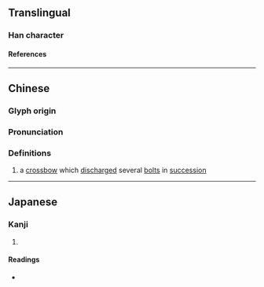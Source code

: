 {{character info/new}}
==Translingual==

===Han character===
{{Han char|rn=57|rad=弓|as=06|sn=9|four=90727|canj=FQN|ids=⿱龹弓(GHT),⿱𠔉弓(JK)}}

====References====
{{Han ref|kx=0358.090|dkj=09769|hdz=20995.150|uh=5F2E}}

----

==Chinese==
{{zh-forms}}

===Glyph origin===
{{Han etym}}

===Pronunciation===
{{zh-pron
|m=quān
|c=hyun1
|mc=y
|oc=y
|ma=
|cat=n
}}

===Definitions===
{{zh-hanzi}}

# a [[crossbow]] which [[discharge]]d several [[bolt]]s in [[succession]]

----

==Japanese==

===Kanji===
{{ja-kanji|grade=|rs=弓06}}

# {{rfdef|ja|sort=弓06}}

====Readings====
* {{ja-readings|on=[[けん]] (ken)|kun=[[いしゆみ]] (ishiyumi), [[まがる]] (magaru), [[まき]] (maki)}}